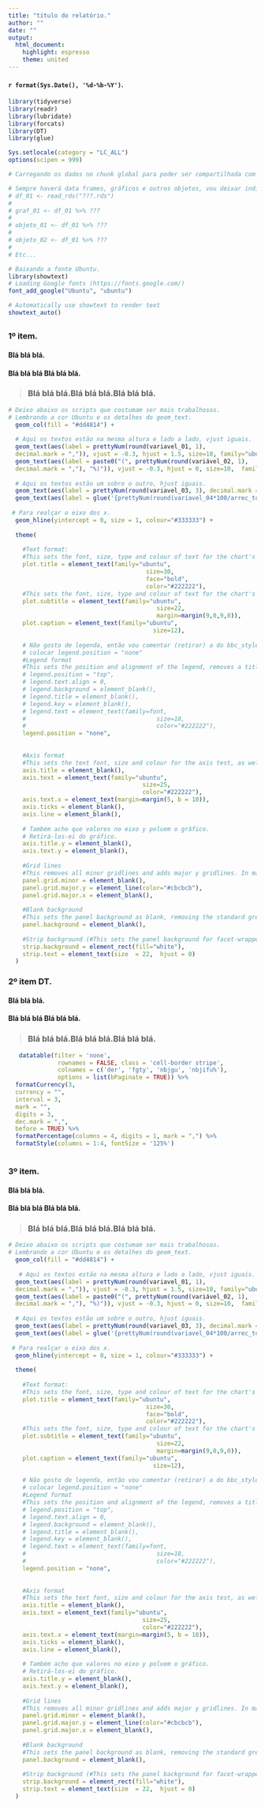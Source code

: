 ---
title: "título do relatório."
author: ""
date: ""
output: 
  html_document:
    highlight: espresso
    theme: united
---
#### `r format(Sys.Date(), '%d-%b-%Y')`. 
```{r setup, include=FALSE}
library(tidyverse)
library(readr)
library(lubridate)
library(forcats)
library(DT)
library(glue)

Sys.setlocale(category = "LC_ALL")
options(scipen = 999)

# Carregando os dados no chunk global para poder ser compartilhada com todos # # usuários.

# Sempre haverá data frames, gráficos e outros objetos, vou deixar indicado.  
# df_01 <- read_rds("???.rds")
# 
# graf_01 <- df_01 %>% ???
# 
# objeto_01 <- df_01 %>% ???
#   
# objeto_02 <- df_01 %>% ???  
#   
# Etc...  

# Baixando a fonte Ubuntu.
library(showtext)
# Loading Google fonts (https://fonts.google.com/)
font_add_google("Ubuntu", "ubuntu")

# Automatically use showtext to render text
showtext_auto()

```
## {.tabset .tabset-pills}
### __1º item__.

#### Blá blá blá. 
#### Blá blá blá Blá blá blá.
>### Blá blá blá.Blá blá blá.Blá blá blá.

```{r, echo=FALSE, message=FALSE, fig.height=4, fig.width=9}

# Deixo abaixo os scripts que costumam ser mais trabalhosos.
# Lembrando a cor Ubuntu e os detalhes do geom_text.
  geom_col(fill = "#dd4814") + 
  
  # Aqui os textos estão na mesma altura e lado a lado, vjust iguais.
  geom_text(aes(label = prettyNum(round(variavel_01, 1),
  decimal.mark = ",")), vjust = -0.3, hjust = 1.5, size=10, family="ubuntu") +
  geom_text(aes(label = paste0("(", prettyNum(round(variável_02, 1),
  decimal.mark = ","), "%)")), vjust = -0.3, hjust = 0, size=10,  family="ubuntu") +
  
  # Aqui os textos estão um sobre o outro, hjust iguais.
  geom_text(aes(label = prettyNum(round(variavel_03, 3), decimal.mark = ",")),  vjust = -1.8, hjust = 0.5,   family="ubuntu", size=10) +
  geom_text(aes(label = glue('{prettyNum(round(variavel_04*100/arrec_tot, 1), decimal.mark=",")}%')), vjust = -0.2, hjust = 0.5, family="ubuntu", size=10)
  
 # Para realçar o eixo dos x. 
  geom_hline(yintercept = 0, size = 1, colour="#333333") +
   
  theme(
    
    #Text format:
    #This sets the font, size, type and colour of text for the chart's title
    plot.title = element_text(family="ubuntu",
                                       size=30,
                                       face="bold",
                                       color="#222222"),
    #This sets the font, size, type and colour of text for the chart's   subtitle, as well as setting a margin between the title and the subtitle
    plot.subtitle = element_text(family="ubuntu",
                                          size=22,
                                          margin=margin(9,0,9,0)),
    plot.caption = element_text(family="ubuntu",
                                         size=12),
    
    # Não gosto de legenda, então vou comentar (retirar) a do bbc_style e 
    # colocar legend.position = "none"
    #Legend format
    #This sets the position and alignment of the legend, removes a title and backround for it and sets the requirements for any text within the legend. The legend may often need some more manual tweaking when it comes to its exact position based on the plot coordinates.
    # legend.position = "top",
    # legend.text.align = 0,
    # legend.background = element_blank(),
    # legend.title = element_blank(),
    # legend.key = element_blank(),
    # legend.text = element_text(family=font,
    #                                     size=18,
    #                                     color="#222222"),
    legend.position = "none",
    
    
    #Axis format
    #This sets the text font, size and colour for the axis test, as well as setting the margins and removes lines and ticks. In some cases, axis lines and axis ticks are things we would want to have in the chart - the cookbook shows examples of how to do so.
    axis.title = element_blank(),
    axis.text = element_text(family="ubuntu",
                                      size=25,
                                      color="#222222"),
    axis.text.x = element_text(margin=margin(5, b = 10)),
    axis.ticks = element_blank(),
    axis.line = element_blank(),
    
    # Também acho que valores no eixo y poluem o gráfico.
    # Retirá-los-ei do gráfico.
    axis.title.y = element_blank(),
    axis.text.y = element_blank(),
    
    #Grid lines
    #This removes all minor gridlines and adds major y gridlines. In many cases you will want to change this to remove y gridlines and add x gridlines. The cookbook shows you examples for doing so
    panel.grid.minor = element_blank(),
    panel.grid.major.y = element_line(color="#cbcbcb"),
    panel.grid.major.x = element_blank(),
    
    #Blank background
    #This sets the panel background as blank, removing the standard grey ggplot background colour from the plot
    panel.background = element_blank(),
    
    #Strip background (#This sets the panel background for facet-wrapped plots to white, removing the standard grey ggplot background colour and sets the title size of the facet-wrap title to font size 22)
    strip.background = element_rect(fill="white"),
    strip.text = element_text(size  = 22,  hjust = 0)
  )

```

### __2º item DT__.

#### Blá blá blá. 
#### Blá blá blá Blá blá blá.
>### Blá blá blá.Blá blá blá.Blá blá blá.

```{r, echo=FALSE, message=FALSE, fig.height=4, fig.width=9}

   datatable(filter = 'none',
              rownames = FALSE, class = 'cell-border stripe',
              colnames = c('der', 'fgty', 'nbjgu', 'nbjifu%'),
              options = list(bPaginate = TRUE)) %>%
  formatCurrency(3,
  currency = "",
  interval = 3,
  mark = "",
  digits = 3,
  dec.mark = ",",
  before = TRUE) %>%
  formatPercentage(columns = 4, digits = 1, mark = ",") %>% 
  formatStyle(columns = 1:4, fontSize = '125%')
  
```

### __3º item__.

#### Blá blá blá. 
#### Blá blá blá Blá blá blá.
>### Blá blá blá.Blá blá blá.Blá blá blá.

```{r, echo=FALSE, message=FALSE, fig.height=4, fig.width=9}

# Deixo abaixo os scripts que costumam ser mais trabalhosos.
# Lembrando a cor Ubuntu e os detalhes do geom_text.
  geom_col(fill = "#dd4814") + 
  
   # Aqui os textos estão na mesma altura e lado a lado, vjust iguais.
  geom_text(aes(label = prettyNum(round(variavel_01, 1),
  decimal.mark = ",")), vjust = -0.3, hjust = 1.5, size=10, family="ubuntu") +
  geom_text(aes(label = paste0("(", prettyNum(round(variável_02, 1),
  decimal.mark = ","), "%)")), vjust = -0.3, hjust = 0, size=10,  family="ubuntu") +
  
  # Aqui os textos estão um sobre o outro, hjust iguais.
  geom_text(aes(label = prettyNum(round(variavel_03, 3), decimal.mark = ",")),  vjust = -1.8, hjust = 0.5,   family="ubuntu", size=10) +
  geom_text(aes(label = glue('{prettyNum(round(variavel_04*100/arrec_tot, 1), decimal.mark=",")}%')), vjust = -0.2, hjust = 0.5, family="ubuntu", size=10)
  
 # Para realçar o eixo dos x. 
  geom_hline(yintercept = 0, size = 1, colour="#333333") +
   
  theme(
    
    #Text format:
    #This sets the font, size, type and colour of text for the chart's title
    plot.title = element_text(family="ubuntu",
                                       size=30,
                                       face="bold",
                                       color="#222222"),
    #This sets the font, size, type and colour of text for the chart's subtitle, as well as setting a margin between the title and the subtitle
    plot.subtitle = element_text(family="ubuntu",
                                          size=22,
                                          margin=margin(9,0,9,0)),
    plot.caption = element_text(family="ubuntu",
                                         size=12),
    
    # Não gosto de legenda, então vou comentar (retirar) a do bbc_style e 
    # colocar legend.position = "none"
    #Legend format
    #This sets the position and alignment of the legend, removes a title and backround for it and sets the requirements for any text within the legend. The legend may often need some more manual tweaking when it comes to its exact position based on the plot coordinates.
    # legend.position = "top",
    # legend.text.align = 0,
    # legend.background = element_blank(),
    # legend.title = element_blank(),
    # legend.key = element_blank(),
    # legend.text = element_text(family=font,
    #                                     size=18,
    #                                     color="#222222"),
    legend.position = "none",
    
    
    #Axis format
    #This sets the text font, size and colour for the axis test, as well as setting the margins and removes lines and ticks. In some cases, axis lines and axis ticks are things we would want to have in the chart - the cookbook shows examples of how to do so.
    axis.title = element_blank(),
    axis.text = element_text(family="ubuntu",
                                      size=25,
                                      color="#222222"),
    axis.text.x = element_text(margin=margin(5, b = 10)),
    axis.ticks = element_blank(),
    axis.line = element_blank(),
    
    # Também acho que valores no eixo y poluem o gráfico.
    # Retirá-los-ei do gráfico.
    axis.title.y = element_blank(),
    axis.text.y = element_blank(),
    
    #Grid lines
    #This removes all minor gridlines and adds major y gridlines. In many cases you will want to change this to remove y gridlines and add x gridlines. The cookbook shows you examples for doing so
    panel.grid.minor = element_blank(),
    panel.grid.major.y = element_line(color="#cbcbcb"),
    panel.grid.major.x = element_blank(),
    
    #Blank background
    #This sets the panel background as blank, removing the standard grey ggplot background colour from the plot
    panel.background = element_blank(),
    
    #Strip background (#This sets the panel background for facet-wrapped plots to white, removing the standard grey ggplot background colour and sets the title size of the facet-wrap title to font size 22)
    strip.background = element_rect(fill="white"),
    strip.text = element_text(size  = 22,  hjust = 0)
  )

  
```

